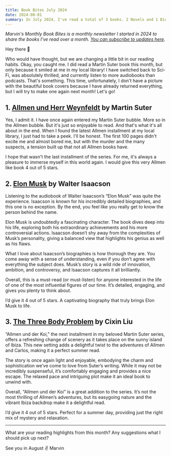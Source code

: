 ```yaml
---
title: Book Bites July 2024
date: 2024-08-01
summary: In July 2024, I've read a total of 3 books. 2 Novels and 1 Biography
---
```


_Marvin's Monthly Book Bites is a monthly newsletter I started in 2024 to share the books I've read over a month. [You can subscribe to updates here](https://world.hey.com/mrvn)._

Hey there 👋

Who would have thought, but we are changing a little bit in our reading habits. Okay, you caught me. I did read a Martin Suter book this month, but only because it smiled at me in my local library! I have switched back to Sci-Fi, was absolutely thrilled, and currently listen to more audiobooks than podcasts. That's something. This time, unfortunately, I don't have a picture with the beautiful book covers because I have already returned everything, but I will try to make one again next month! Let's go!

## 1. [Allmen und Herr Weynfeldt](https://www.goodreads.com/book/show/201149208-allmen-und-herr-weynfeldt) by Martin Suter

Yes, I admit it. I have once again entered my Martin Suter bubble. More so in the Allmen bubble. But it's just so enjoyable to read. And that's what it's all about in the end. When I found the latest Allmen installment at my local library, I just had to take a peek. I'll be honest. The first 100 pages didn't excite me and almost bored me, but with the murder and the many suspects, a tension built up that not all Allmen books have.

I hope that wasn't the last installment of the series. For me, it's always a pleasure to immerse myself in this world again. I would give this very Allmen like book 4 out of 5 stars.

## 2. [Elon Musk](https://www.goodreads.com/book/show/122765395-elon-musk) by Walter Isaacson

Listening to the audiobook of Walter Isaacson’s “Elon Musk” was quite the experience. Isaacson is known for his incredibly detailed biographies, and this one is no exception. By the end, you feel like you really get to know the person behind the name.

Elon Musk is undoubtedly a fascinating character. The book dives deep into his life, exploring both his extraordinary achievements and his more controversial actions. Isaacson doesn’t shy away from the complexities of Musk’s personality, giving a balanced view that highlights his genius as well as his flaws.

What I love about Isaacson’s biographies is how thorough they are. You come away with a sense of understanding, even if you don’t agree with everything the subject does. Musk’s story is a wild ride of innovation, ambition, and controversy, and Isaacson captures it all brilliantly.

Overall, this is a must-read (or must-listen) for anyone interested in the life of one of the most influential figures of our time. It’s detailed, engaging, and gives you plenty to think about.

I’d give it 4 out of 5 stars. A captivating biography that truly brings Elon Musk to life.

## 3. [The Three Body Problem](https://www.goodreads.com/book/show/20518872-the-three-body-problem) by Cixin Liu

“Allmen und der Koi,” the next installment in my beloved Martin Suter series, offers a refreshing change of scenery as it takes place on the sunny island of Ibiza. This new setting adds a delightful twist to the adventures of Allmen and Carlos, making it a perfect summer read.

The story is once again light and enjoyable, embodying the charm and sophistication we’ve come to love from Suter’s writing. While it may not be incredibly suspenseful, it’s comfortably engaging and provides a nice escape. The relaxed pace and intriguing plot make it an ideal book to unwind with.

Overall, “Allmen und der Koi” is a great addition to the series. It’s not the most thrilling of Allmen’s adventures, but its easygoing nature and the vibrant Ibiza backdrop make it a delightful read.

I’d give it 4 out of 5 stars. Perfect for a summer day, providing just the right mix of mystery and relaxation.

---

What are your reading highlights from this month? Any suggestions what I should pick up next?

See you in August ✌️
Marvin
